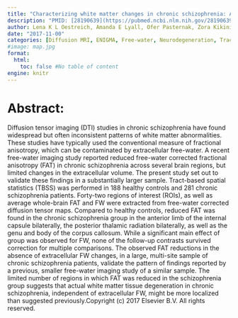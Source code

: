 ```yaml
---
title: "Characterizing white matter changes in chronic schizophrenia: A free-water imaging multi-site study"
description: "PMID: [28190639](https://pubmed.ncbi.nlm.nih.gov/28190639/){target='_blank'}    DOI: [10.1016/j.schres.2017.02.006](https://doi.org/10.1016/j.schres.2017.02.006){target='_blank'}"
author: Lena K L Oestreich, Amanda E Lyall, Ofer Pasternak, Zora Kikinis, Dominick T Newell, Peter Savadjiev, Sylvain Bouix, Martha E Shenton, Marek Kubicki
date: "2017-11-00"
categories: [Diffusion MRI, ENIGMA, Free-water, Neurodegeneration, Tract-based spatial statistics (TBSS)]
#image: map.jpg
format:
  html:
    toc: false #No table of content
engine: knitr
---
```


# Abstract:

Diffusion tensor imaging (DTI) studies in chronic schizophrenia have found widespread but often inconsistent patterns of white matter abnormalities. These studies have typically used the conventional measure of fractional anisotropy, which can be contaminated by extracellular free-water. A recent free-water imaging study reported reduced free-water corrected fractional anisotropy (FAT) in chronic schizophrenia across several brain regions, but limited changes in the extracellular volume. The present study set out to validate these findings in a substantially larger sample. Tract-based spatial statistics (TBSS) was performed in 188 healthy controls and 281 chronic schizophrenia patients. Forty-two regions of interest (ROIs), as well as average whole-brain FAT and FW were extracted from free-water corrected diffusion tensor maps. Compared to healthy controls, reduced FAT was found in the chronic schizophrenia group in the anterior limb of the internal capsule bilaterally, the posterior thalamic radiation bilaterally, as well as the genu and body of the corpus callosum. While a significant main effect of group was observed for FW, none of the follow-up contrasts survived correction for multiple comparisons. The observed FAT reductions in the absence of extracellular FW changes, in a large, multi-site sample of chronic schizophrenia patients, validate the pattern of findings reported by a previous, smaller free-water imaging study of a similar sample. The limited number of regions in which FAT was reduced in the schizophrenia group suggests that actual white matter tissue degeneration in chronic schizophrenia, independent of extracellular FW, might be more localized than suggested previously.Copyright (c) 2017 Elsevier B.V. All rights reserved.
        